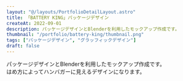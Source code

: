 ```yaml
---
layout: "@/layouts/PortfolioDetailLayout.astro"
title: 「BATTERY KING」パッケージデザイン
createAt: 2022-09-01
description: パッケージデザインとBlenderを利用したモックアップ作成です。
thumbnail: "/portfolio/battery-king/thumbnail.png"
tags: ["パッケージデザイン", "グラッフィックデザイン"]
draft: false
---
```



パッケージデザインとBlenderを利用したモックアップ作成です。  
はめ方によってハンバガーに見えるデザインになります。

<div class="multi-column-3 mt-XL">
  <CommonImg
    src="/portfolio/battery-king/01.png"
    alt="battery king"
    client:only="react"
  />
  <CommonImg
    src="/portfolio/battery-king/02.png"
    alt="battery king"
    client:only="react"
  />
  <CommonImg
    src="/portfolio/battery-king/03.png"
    alt="battery king"
    client:only="react"
  />
  <CommonImg
    src="/portfolio/battery-king/04.png"
    alt="battery king"
    client:only="react"
  />
</div>
